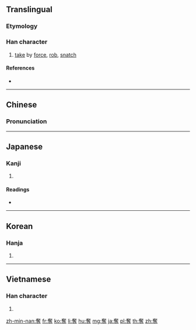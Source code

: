 {{also|夺}}
==Translingual==

===Etymology===
{{Han compound|奞|又|t1=bird|t2=hand|ls=ic}}

===Han character===
{{Han char|rn=37|rad=大|as=11|sn=14|four=40341|canj=KOGI|ids=⿱奞寸}}

# [[take]] by [[force]], [[rob]], [[snatch]]

====References====
* {{Han ref|kx=0253.250|dkj=05994|dj=0515.210|hdz=10547.140|uh=596A|ud=22890|bh=B9DC|bd=47580}}

----

==Chinese==
{{zh-forms|s=夺}}

===Pronunciation===
{{zh-pron
|m=duó
|c=dyut6
|mn=toa̍h
|mc=y
|oc=y
|ma=Zh-duó.ogg
|cat=v
}}

----

==Japanese==

===Kanji===
{{ja-kanji|grade=c|rs=大11}}

# {{defn|lang=ja|sort=大11}}

====Readings====
* {{ja-readings|on=[[だつ]] (datsu)|kun=[[うばう]] (ubau)}}

----

==Korean==

===Hanja===
{{ko-hanja|hangeul=탈|rv=tal|mr=t'al}}

# {{defn|lang=ko|sort=大11}}

----

==Vietnamese==

===Han character===
{{vi-hantu|[[đoạt]], [[sáo]], [[xạo]]|rs=大11}}

# {{defn|lang=vi|sort=大11}}

[[zh-min-nan:奪]]
[[fr:奪]]
[[ko:奪]]
[[li:奪]]
[[hu:奪]]
[[mg:奪]]
[[ja:奪]]
[[pl:奪]]
[[th:奪]]
[[zh:奪]]